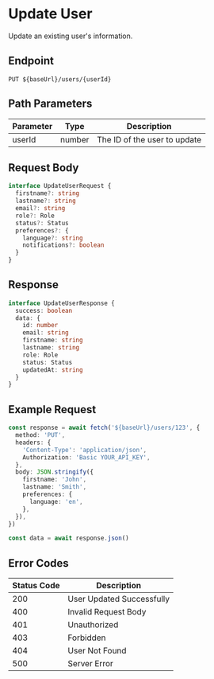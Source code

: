 # Update User

Update an existing user's information.

## Endpoint

```http
PUT ${baseUrl}/users/{userId}
```

## Path Parameters

| Parameter | Type   | Description                  |
| --------- | ------ | ---------------------------- |
| userId    | number | The ID of the user to update |

## Request Body

```typescript
interface UpdateUserRequest {
  firstname?: string
  lastname?: string
  email?: string
  role?: Role
  status?: Status
  preferences?: {
    language?: string
    notifications?: boolean
  }
}
```

## Response

```typescript
interface UpdateUserResponse {
  success: boolean
  data: {
    id: number
    email: string
    firstname: string
    lastname: string
    role: Role
    status: Status
    updatedAt: string
  }
}
```

## Example Request

```typescript
const response = await fetch('${baseUrl}/users/123', {
  method: 'PUT',
  headers: {
    'Content-Type': 'application/json',
    Authorization: 'Basic YOUR_API_KEY',
  },
  body: JSON.stringify({
    firstname: 'John',
    lastname: 'Smith',
    preferences: {
      language: 'en',
    },
  }),
})

const data = await response.json()
```

## Error Codes

| Status Code | Description               |
| ----------- | ------------------------- |
| 200         | User Updated Successfully |
| 400         | Invalid Request Body      |
| 401         | Unauthorized              |
| 403         | Forbidden                 |
| 404         | User Not Found            |
| 500         | Server Error              |
